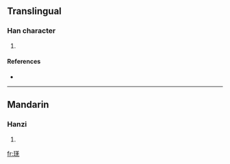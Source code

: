 ==Translingual==

===Han character===
{{Han char|rn=96|rad=玉|as=08|sn=12|four=|canj=一土廿土山 (MGTGU), 一土廿手山 (MGTQU)}}

# {{defn|Han|sort=玉08}}

====References====
* {{Han ref|kx=0736.070|dkj=21083|hdz=21118.100|uh=7437|ud=29751}}

----

==Mandarin==

===Hanzi===
{{cmn-hanzi|pin=[[què]] ([[que4]])|wg=ch'üeh<sup>4</sup>}}

# {{defn|Mandarin}}

[[fr:琷]]
